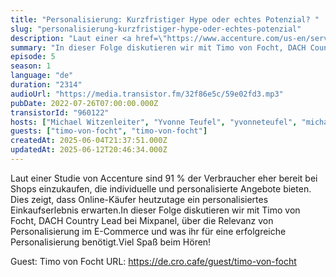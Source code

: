 ```yaml
---
title: "Personalisierung: Kurzfristiger Hype oder echtes Potenzial? "
slug: "personalisierung-kurzfristiger-hype-oder-echtes-potenzial"
description: "Laut einer <a href=\"https://www.accenture.com/us-en/services/interactive/propelling-growth-personalization\">Studie von Accenture</a> sind 91 % der Verbraucher eher bereit bei Shops einzukaufen, die individuelle und personalisierte Angebote bieten. Dies zeigt, dass Online-Käufer heutzutage ein personalisiertes Einkaufserlebnis erwarten.In dieser Folge diskutieren wir mit <a href=\"https://www.linkedin.com/in/tvonfocht/\">Timo von Focht</a>, DACH Country Lead bei Mixpanel, über die Relevanz von Personalisierung im E-Commerce und was ihr für eine erfolgreiche Personalisierung benötigt.Viel Spaß beim Hören!\n\n\n\n\nGuest: Timo von Focht\nURL: https://de.cro.cafe/guest/timo-von-focht\n"
summary: "In dieser Folge diskutieren wir mit Timo von Focht, DACH Country Lead bei Mixpanel, über die Relevanz von Personalisierung im E-Commerce und was ihr für eine erfolgreiche Personalisierung benötigt. "
episode: 5
season: 1
language: "de"
duration: "2314"
audioUrl: "https://media.transistor.fm/32f86e5c/59e02fd3.mp3"
pubDate: 2022-07-26T07:00:00.000Z
transistorId: "960122"
hosts: ["Michael Witzenleiter", "Yvonne Teufel", "yvonneteufel", "michaelwitzenleiter"]
guests: ["timo-von-focht", "timo-von-focht"]
createdAt: 2025-06-04T21:37:51.000Z
updatedAt: 2025-06-12T20:46:34.000Z
---
```


Laut einer Studie von Accenture sind 91 % der Verbraucher eher bereit bei Shops einzukaufen, die individuelle und personalisierte Angebote bieten. Dies zeigt, dass Online-Käufer heutzutage ein personalisiertes Einkaufserlebnis erwarten.In dieser Folge diskutieren wir mit Timo von Focht, DACH Country Lead bei Mixpanel, über die Relevanz von Personalisierung im E-Commerce und was ihr für eine erfolgreiche Personalisierung benötigt.Viel Spaß beim Hören!

Guest: Timo von Focht
URL: https://de.cro.cafe/guest/timo-von-focht
